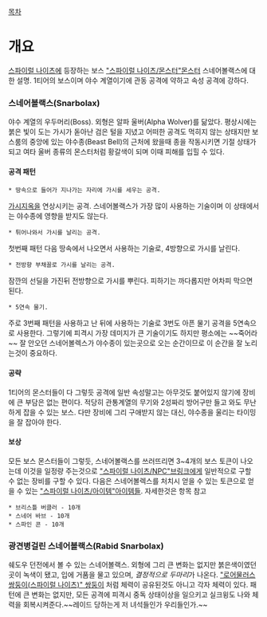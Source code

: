 [[목차]]

= 개요 =
[[스파이럴 나이츠]]에 등장하는 보스 [["스파이럴 나이츠/몬스터"몬스터]] 스네어볼랙스에 대한 설명.
1티어의 보스이며 야수 계열이기에 관동 공격에 약하고 속성 공격에 강하다.

=== 스네어볼랙스(Snarbolax) ===
야수 계열의 우두머리(Boss). 외형은 알파 울버(Alpha Wolver)를 닮았다. 평상시에는 붉은 빛이 도는 가시가 돋아난 검은 털을 지녔고 어떠한 공격도 먹히지 않는 상태지만 보스룸의 중앙에 있는 야수종(Beast Bell)의 근처에 왔을때 종을 작동시키면 기절 상태가 되고 여타 울버 종류의 몬스터처럼 황갈색이 되며 이때 피해를 입힐 수 있다.

==== 공격 패턴 ====
 * 땅속으로 들어가 지나가는 자리에 가시를 세우는 공격.
[[가시지옥]]을 연상시키는 공격. 스네어볼랙스가 가장 많이 사용하는 기술이며 이 상태에서는 야수종에 영향을 받지도 않는다.

 * 튀어나와서 가시를 날리는 공격.
첫번째 패턴 다음 땅속에서 나오면서 사용하는 기술로, 4방향으로 가시를 날린다.

 * 전방향 부채꼴로 가시를 날리는 공격.
잠깐의 선딜을 가진뒤 전방향으로 가시를 뿌린다. 피하기는 까다롭지만 어차피 막으면 된다.

 * 5연속 물기.
주로 3번째 패턴을 사용하고 난 뒤에 사용하는 기술로 3번도 아픈 물기 공격을 5연속으로 사용한다.
그렇기에 피격시 가장 데미지가 큰 기술이기도 하지만 평소에는 ~~죽어라~~ 잘 안오던 스네어볼렉스가 야수종이 있는곳으로 오는 순간이므로 이 순간을 잘 노리는것이 중요하다. 

==== 공략 ====
1티어의 몬스터들이 다 그렇듯 공격에 일반 속성말고는 아무것도 붙어있지 않기에 장비에 큰 부담은 없는 편이다.
적당히 관통계열의 무기와 2성짜리 방어구만 들고 와도 무난하게 잡을 수 있는 보스. 
다만 장비에 그리 구애받지 않는 대신, 야수종을 울리는 타이밍을 잘 잡아야 한다.

==== 보상 ====
모든 보스 몬스터들이 그렇듯, 스네어볼랙스를 쓰러뜨리면 3~4개의 보스 토큰이 나오는데 이것을 일정량 주는것으로 [["스파이럴 나이츠/NPC"브링크]]에게 일반적으로 구할 수 없는 장비를 구할 수 있다.
다음은 스네어볼렉스를 처치시 얻을 수 있는 토큰으로 얻을 수 있는 [["스파이럴 나이츠/아이템"아이템]]들. 자세한것은 항목 참고
 * 브리스틀 버클러 - 10개
 * 스네어 바브 - 10개
 * 스파인 콘 - 10개


=== 광견병걸린 스네어볼랙스(Rabid Snarbolax) ===
쉐도우 던전에서 볼 수 있는 스네어볼랙스.
외형에 그리 큰 변화는 없지만 붉은색이였던곳이 녹색이 됐고, 입에 거품을 물고 있으며, ''결정적으로 두마리''가 나온다.
[["로어물러스 쌍둥이(스파이럴 나이츠)" 쌍둥이]] 처럼 체력이 공유된것도 아니고 각자 체력이 있다.
패턴에 큰 변화는 없지만, 모든 공격에 피격시 중독 상태이상을 일으키고 실크윙도 나와 체력을 회복시켜준다.~~레이드 당하는게 저 녀석들인가 우리들인가.~~
